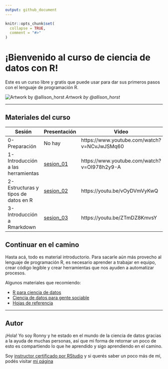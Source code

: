 ```yaml
---
output: github_document
---
```


<!-- README.md is generated from README.Rmd. Please edit that file -->

```r
knitr::opts_chunk$set(
  collapse = TRUE,
  comment = "#>"
)
```

# ¡Bienvenido al curso de ciencia de datos con R! 

<!-- badges: start -->
<!-- badges: end -->

Este es un curso libre y gratis que puede usar para dar sus primeros pasos
con el lenguaje de programación R.

![Artwork by @allison_horst](img/code_hero.jpg)
*Artwork by @allison_horst*

***

## Materiales del curso

| Sesión | Presentación | Video |
| ------ | ------------ | ----- |
| 0-Preparación | No hay | https://www.youtube.com/watch?v=NCvJwJSMq60 |
| 1- Introducción a las herramientas | [sesion_01](https://github.com/ronnyhdez/curso_ciencia_datos_r/blob/main/presentaciones/Introducci%C3%B3n%20al%20an%C3%A1lisis%20y%20manejo%20de%20datos%20con%20R.pdf) | https://www.youtube.com/watch?v=OI978h2y9-A |
| 2-Estructuras y tipos de datos en R | [sesion_02](https://github.com/ronnyhdez/curso_ciencia_datos_r/blob/main/presentaciones/Sesion%2002.pdf) | https://youtu.be/vOyDVmVyKwQ |
| 3-Introducción a Rmarkdown | [sesion_03](https://github.com/ronnyhdez/curso_ciencia_datos_r/blob/main/presentaciones/Sesion%2003.pdf) | https://youtu.be/ZTmDZ8KmvsY |



## Continuar en el camino

Hasta acá, todo es material introductorio. Para sacarle aún más provecho al
lenguaje de programación R, es necesario aprender a trabajar en equipo,
crear código legible y crear herramientas que nos ayuden a automatizar 
procesos.

Algunos materiales que recomiendo:

 - [R para ciencia de datos](https://es.r4ds.hadley.nz/)
 - [Ciencia de datos para gente sociable](https://bitsandbricks.github.io/ciencia_de_datos_gente_sociable/)
 - [Hojas de referencia](https://www.rstudio.com/resources/cheatsheets/)

***

## Autor

¡Hola! Yo soy Ronny y he estado en el mundo de la ciencia de datos gracias
a la ayuda de muchas personas, así que mi forma de retornar un poco de esto
es compartiendo lo que he aprendido y sigo aprendiendo en el camino.

Soy [instructor certificado por RStudio](https://education.rstudio.com/trainers/people/hernandez+ronny/) y
si querés saber un poco más de mí, podés visitar [mi página](http://ronnyhdez.rbind.io/) 





